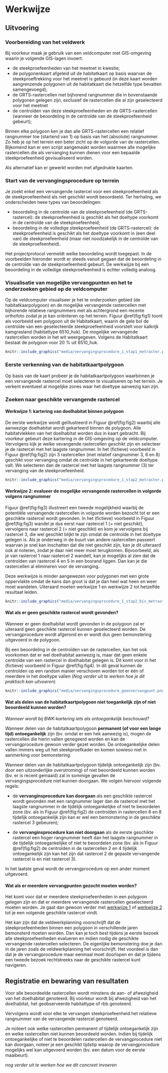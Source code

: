 # Werkwijze

## Uitvoering

```{=html}
<!-- 
Gedetailleerde omschrijving van alle stappen die doorlopen moeten worden om het veldprotocol uit te voeren. Subtitels gebruiken om elke stap te omschrijven. 
-->
```
### Voorbereiding van het veldwerk

Bij voorkeur maak je gebruik van een veldcomputer met GIS-omgeving waarin je volgende GIS-lagen invoert:

-   de steekproefeenheden van het meetnet in kwestie;
-   de polygonenkaart afgeleid uit de habitatkaart op basis waarvan de steekproeftrekking voor het meetnet is gebeurd (in deze kaart worden aangrenzende polygonen uit de habitatkaart die hetzelfde type bevatten samengevoegd);
-   de GRTS-rastercellen met bijhorend rangnummer die in bovenstaande polygonen gelegen zijn, exclusief de rastercellen die al zijn geselecteerd voor het meetnet
-   de centroïden van deze steekproefeenheden en de GRTS-rastercellen (wanneer de beoordeling in de centroïde van de steekproefeenheid gebeurt);

Binnen elke polygoon ken je dan alle GRTS-rastercellen een relatief rangnummer toe (startend van 1) op basis van het (absolute) rangnummer.
Zo heb je op het terrein een beter zicht op de volgorde van de rastercellen.
Bijkomend kan er een script aangemaakt worden waarmee alle mogelijke rastercellen die als vervanging kunnen dienen voor een bepaalde steekproefeenheid gevisualiseerd worden.

Als alternatief kan er gewerkt worden met afgedrukte kaarten.

### Start van de vervangingsprocedure op terrein

Je zoekt enkel een vervangende rastercel voor een steekproefeenheid als de steekproefeenheid als niet geschikt wordt beoordeeld.
Ter herhaling, we onderscheiden twee types van beoordelingen:

-   beoordeling in de centroïde van de steekproefeenheid (de GRTS-rastercel): de steekproefeenheid is geschikt als het doeltype voorkomt in de centroïde van de steekproefeenheid;
-   beoordeling in de volledige steekproefeenheid (de GRTS-rastercel): de steekproefeenheid is geschikt als het doeltype voorkomt in (een deel van) de steekproefeenheid (maar niet noodzakelijk in de centroïde van de steekproefeenheid).

Het projectprotocol vermeldt welke beoordeling wordt toegepast.
In de voorbeelden hieronder wordt er steeds vanuit gegaan dat de beoordeling in de centroïde van de steekproefeenheid gebeurt.
De werkwijze bij een beoordeling in de volledige steekproefeenheid is echter volledig analoog.

### Visualisatie van mogelijke vervangpunten en het te onderzoeken gebied op de veldcomputer

Op de veldcomputer visualiseer je het te onderzoeken gebied (de habitatkaarpolygoon) en de mogelijke vervangende rastercellen met bijhorende relatieve rangnummers met als achtergrond een recente orthofoto zodat je je kan oriënteren op het terrein.
Figuur \@ref(fig:fig1) toont als voorbeeld een polygoon uit de Habitatkaart, waarin de gele bol de centroïde van een geselecteerde steekproefeenheid voorstelt voor kalkrijk kamgrasland (habitattype 6510_huk).
De mogelijke vervangende rastercellen worden in het wit weergegeven.
Volgens de Habitatkaart bestaat de polygoon voor 20 % uit 6510_huk.

```r

knitr::include_graphics("media/vervangingsprocedure_1_stap1_metraster.png")

```

### Eerste verkenning van de habitatkaartpolygoon

Op basis van de kaart probeer je de habitatkaartpolygoon waarbinnen je een vervangende rastercel moet selecteren te visualiseren op het terrein.
Je verkent eventueel al mogelijke zones waar het doeltype aanwezig kan zijn.

### Zoeken naar geschikte vervangende rastercel

#### Werkwijze 1: kartering van doelhabitat binnen polygoon {#werkwijze1}

De eerste werkwijze wordt geïllustreerd in Figuur \@ref(fig:fig2) waarbij alle aanwezige doelhabitat wordt gekarteerd binnen de polygoon.
Alle habitatvlekken van het doelhabitat worden dus in kaart gebracht.
Bij voorkeur gebeurt deze kartering in de GIS-omgeving op de veldcomputer.
Vervolgens kijk je welke vevangende rastercellen geschikt zijn en selecteer je de rastercel met het laagste rangnummer.
In het (fictieve) voorbeeld in Figuur \@ref(fig:fig2) zijn 3 rastercellen (met relatief rangnummer 3, 6 en 8) geschikt voor vervanging omdat de centroïde in het gekarteerde doeltype valt.
We selecteren dan de rastercel met het laagste rangnummer (3) ter vervanging van de steekproefeenheid.

```r

knitr::include_graphics("media/vervangingsprocedure_1_stap2_metraster.png")

```

#### Werkwijze 2: evalueer de mogelijke vervangende rastercellen in volgorde volgens rangnummer {#werkwijze2}

Figuur \@ref(fig:fig3) illustreert een tweede mogelijkheid waarbij de potentiële vervangende rastercellen in volgorde worden bezocht tot er een geschikte rastercel wordt gevonden.
In het (fictieve) voorbeeld in Figuur \@ref(fig:fig3) wandel je dus eerst naar rastercel 1 (= niet geschikt), vervolgens naar rastercel 2 (= niet geschikt) en kom je vervolgens bij rastercel 3, die wel geschikt blijkt te zijn omdat de centroïde in het doeltype gelegen is.
Als je onderweg in de buurt van andere rastercellen passeert waarvan je snel kan inschatten dat die niet geschikt zijn, kan je dit uiteraard ook al noteren, zodat je daar niet meer moet terugkomen.
Bijvoorbeeld, als je van rastercel 1 naar rastercel 2 wandelt, kan je mogelijks al zien dat de centroïden van rastercel 4 en 5 in een bosrand liggen.
Dan kan je die rastercellen al elimineren voor de vervanging.

Deze werkwijze is minder aangewezen voor polygonen met een grote oppervlakte omdat de kans dan groot is dat je dan heel wat heen en weer moet wandelen.
Uiteraard moeten werkwijze 1 en werkwijze 2 tot hetzelfde resultaat leiden.

```r

knitr::include_graphics("media/vervangingsprocedure_1_stap2_bis_metraster.png")

```

#### Wat als er geen geschikte rastercel wordt gevonden?

Wanneer er geen doelhabitat wordt gevonden in de polygoon zal er uiteraard geen geschikte rastercel kunnen geselecteerd worden.
De vervangprocedure wordt afgerond en er wordt dus geen bemonstering uitgevoerd in de polygoon.

Bij een beoordeling in de centroïden van de rastercellen, kan het ook voorkomen dat er wel doelhabitat aanwezig is, maar dat geen enkele centroïde van een rastercel in doelhabitat gelegen is.
Dit komt voor in het (fictieve) voorbeeld in Figuur \@ref(fig:fig4).
In dit geval kunnen de centroïden op een random manier verschoven worden tot er één of meerdere in het doeltype vallen (*Nog verder uit te werken hoe je dit praktisch kan uitvoeren*)

```r

knitr::include_graphics("media/vervangingsprocedure_geenvervangpunt.png")

```

#### Wat als delen van de habitatkaartpolygoon niet toegankelijk zijn of niet beoordeeld kunnen worden?

*Wanneer wordt bij BWK-kartering iets als ontoegankelijk beschouwd?*

Wanneer delen van de habitatkaartpolygoon **permanent (of voor een lange tijd) ontoegankelijk** zijn (bv. omdat er een hek aanwezig is), mogen de rastercellen die hierin vallen genegeerd worden en kan de vervangprocedure gewoon verder gezet worden.
De ontoegankelijke delen vallen immers weg uit het steekproefkader en komen sowieso niet in aanmerking voor bemonstering.

Wanneer delen van de habitatkaartpolygoon tijdelijk ontoegankelijk zijn (bv. door een uitzonderlijke overstroming) of niet beoordeeld kunnen worden (bv. er is recent gemaaid) zal in sommige gevallen de vervangingsprocedure niet kunnen doorgaan.
We volgen hiervoor volgende regels:

-   de **vervanginsprocedure kan doorgaan** als een geschikte rastercel wordt gevonden met een rangnummer lager dan de rastercel met het laagste rangnummer in de tijdelijk ontoegankelijke of niet te beoordelen zone (bv. als in Figuur \@ref(fig:fig2) de centroïden in rastercellen 6 en 8 tijdelijk ontoegankelijk zijn kan er wel een bemonstering in de geschikte rastercel 3 gebeuren);

-   de **vervanginsprocedure kan niet doorgaan** als de eerste geschikte rastercel een hoger rangnummer heeft dan het laagste rangnummer in de tijdelijk ontoegankelijke of niet te beoordelen zone (bv. als in Figuur \@ref(fig:fig2) de centroïden in de rastercellen 2 en 4 tijdelijk ontoegankelijk zijn kan het zijn dat rastercel 2 de gepaste vervangende rastercel is en niet rastercel 3).

In het laatste geval wordt de vervangprocedure op een ander moment uitgevoerd.

#### Wat als er meerdere vervangpunten gezocht moeten worden?

Het komt voor dat er meerdere steekproefeenheden in een polygoon gelegen zijn en dat er meerdere vervangende rastercellen geselecteerd moeten worden.
Je gaat dan gewoon verder met [werkwijze 1](#werkwijze1) of [werkwijze 2](#werkwijze2) tot je een volgende geschikte rastercel vindt.

Het kan zijn dat de veldwerkplanning voorschrijft dat de steekproefeenheden binnen een polygoon in verschillende jaren bemonsterd moeten worden.
Dan kan je toch best tijdens je eerste bezoek alle steekproefeenheden evalueren en indien nodig de geschikte vervangende rastercellen selecteren.
De eigenlijke bemonstering doe je dan in de jaren zoals de veldwerkplanning het voorschrijft.
Het voordeel is dan dat je de vervangprocedure maar eenmaal moet doorlopen en dat je tijdens een tweede bezoek rechtstreeks naar de geschikte rastercel kunt navigeren.

## Registratie en bewaring van resultaten

```{=html}
<!--
Opsomming van alle resultaten die bekomen worden na de uitvoering van het protocol en hoe die resultaten geregistreerd, bewaard of opgeslagen moeten worden.
Voor metingen of observaties: verwijs naar invulformulier (met versienummer; invulformulier toevoegen in bijlage; eventueel bepaalde zaken van invulformulier verduidelijken) en/of naar apparatuur en/of softwareprogramma indien gegevens digitaal worden ingevoerd (verwijs naar SIP indien beschikbaar; indien geen SIP beschikbaar, geef de nodige instructies om gegevens op gepaste wijzen in te kunnen geven).
Voor staalnames: geef aan hoe de stalen bewaard, gelabeld en vervoerd moeten worden. Geef aan of de stalen voorbehandeld moeten worden. 
Voor digitale foto’s en/of andere digitale bestanden: geef aan hoe en waar deze bestanden moeten worden opgeslagen. Geef eventueel aan welke bestandnamen aan de bestanden moeten gegeven worden.
-->
```
Voor alle beoordeelde rastercellen wordt minstens de aan- of afwezigheid van het doelhabitat genoteerd.
Bij voorkeur wordt bij afwezigheid van het doelhabitat, het geobserveerde habitattype of rbb genoteerd.

Vervolgens wordt voor elke te vervangen steekproefeenheid het relatieve rangnummer van de vervangende rastercel genoteerd.

Je noteert ook welke rastercellen permanent of tijdelijk ontoegankelijk zijn en welke rastercellen niet kunnen beoordeeld worden.
Indien bij tijdelijk ontoegankelijke of niet te beoordelen rastercellen de vervangprocedure niet kan doorgaan, noteer je een geschikt tijdstip waarop de vervangprocedure mogelijks wel kan uitgevoerd worden (bv. een datum voor de eerste maaibeurt).

*nog verder uit te werken hoe we dit concreet invoeren*
